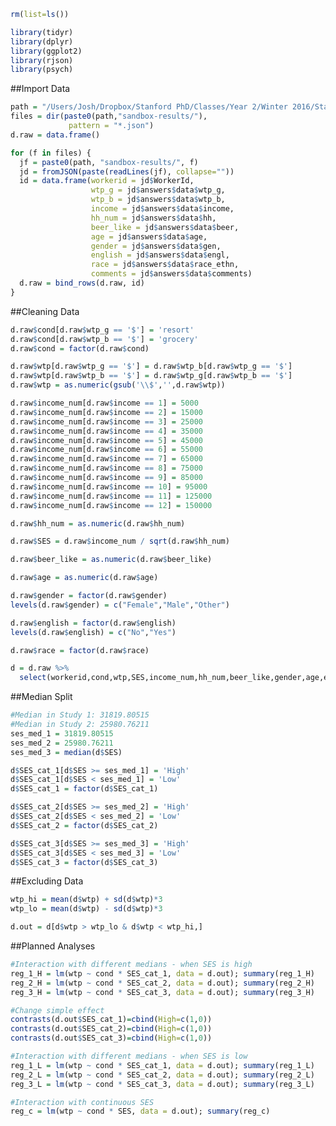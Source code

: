 ```r
rm(list=ls())

library(tidyr)
library(dplyr)
library(ggplot2)
library(rjson)
library(psych)
```

##Import Data

```r
path = "/Users/Josh/Dropbox/Stanford PhD/Classes/Year 2/Winter 2016/Stats 254/Git/jimorrisProject/Projects/mturk/"
files = dir(paste0(path,"sandbox-results/"), 
             pattern = "*.json")
d.raw = data.frame()

for (f in files) {
  jf = paste0(path, "sandbox-results/", f)
  jd = fromJSON(paste(readLines(jf), collapse=""))
  id = data.frame(workerid = jd$WorkerId,
                  wtp_g = jd$answers$data$wtp_g,
                  wtp_b = jd$answers$data$wtp_b,
                  income = jd$answers$data$income,
                  hh_num = jd$answers$data$hh,
                  beer_like = jd$answers$data$beer,
                  age = jd$answers$data$age,
                  gender = jd$answers$data$gen,
                  english = jd$answers$data$engl,
                  race = jd$answers$data$race_ethn,
                  comments = jd$answers$data$comments)
  d.raw = bind_rows(d.raw, id)
}
```

##Cleaning Data

```r
d.raw$cond[d.raw$wtp_g == '$'] = 'resort'
d.raw$cond[d.raw$wtp_b == '$'] = 'grocery'
d.raw$cond = factor(d.raw$cond)

d.raw$wtp[d.raw$wtp_g == '$'] = d.raw$wtp_b[d.raw$wtp_g == '$']
d.raw$wtp[d.raw$wtp_b == '$'] = d.raw$wtp_g[d.raw$wtp_b == '$']
d.raw$wtp = as.numeric(gsub('\\$','',d.raw$wtp))

d.raw$income_num[d.raw$income == 1] = 5000
d.raw$income_num[d.raw$income == 2] = 15000
d.raw$income_num[d.raw$income == 3] = 25000
d.raw$income_num[d.raw$income == 4] = 35000
d.raw$income_num[d.raw$income == 5] = 45000
d.raw$income_num[d.raw$income == 6] = 55000
d.raw$income_num[d.raw$income == 7] = 65000
d.raw$income_num[d.raw$income == 8] = 75000
d.raw$income_num[d.raw$income == 9] = 85000
d.raw$income_num[d.raw$income == 10] = 95000
d.raw$income_num[d.raw$income == 11] = 125000
d.raw$income_num[d.raw$income == 12] = 150000

d.raw$hh_num = as.numeric(d.raw$hh_num)

d.raw$SES = d.raw$income_num / sqrt(d.raw$hh_num)

d.raw$beer_like = as.numeric(d.raw$beer_like)

d.raw$age = as.numeric(d.raw$age)

d.raw$gender = factor(d.raw$gender)
levels(d.raw$gender) = c("Female","Male","Other")

d.raw$english = factor(d.raw$english)
levels(d.raw$english) = c("No","Yes")

d.raw$race = factor(d.raw$race)

d = d.raw %>%
  select(workerid,cond,wtp,SES,income_num,hh_num,beer_like,gender,age,english,race)
```

##Median Split

```r
#Median in Study 1: 31819.80515
#Median in Study 2: 25980.76211
ses_med_1 = 31819.80515
ses_med_2 = 25980.76211
ses_med_3 = median(d$SES)

d$SES_cat_1[d$SES >= ses_med_1] = 'High'
d$SES_cat_1[d$SES < ses_med_1] = 'Low'
d$SES_cat_1 = factor(d$SES_cat_1)

d$SES_cat_2[d$SES >= ses_med_2] = 'High'
d$SES_cat_2[d$SES < ses_med_2] = 'Low'
d$SES_cat_2 = factor(d$SES_cat_2)

d$SES_cat_3[d$SES >= ses_med_3] = 'High'
d$SES_cat_3[d$SES < ses_med_3] = 'Low'
d$SES_cat_3 = factor(d$SES_cat_3)
```

##Excluding Data

```r
wtp_hi = mean(d$wtp) + sd(d$wtp)*3
wtp_lo = mean(d$wtp) - sd(d$wtp)*3

d.out = d[d$wtp > wtp_lo & d$wtp < wtp_hi,]
```

##Planned Analyses

```r
#Interaction with different medians - when SES is high
reg_1_H = lm(wtp ~ cond * SES_cat_1, data = d.out); summary(reg_1_H)
reg_2_H = lm(wtp ~ cond * SES_cat_2, data = d.out); summary(reg_2_H)
reg_3_H = lm(wtp ~ cond * SES_cat_3, data = d.out); summary(reg_3_H)

#Change simple effect
contrasts(d.out$SES_cat_1)=cbind(High=c(1,0))
contrasts(d.out$SES_cat_2)=cbind(High=c(1,0))
contrasts(d.out$SES_cat_3)=cbind(High=c(1,0))

#Interaction with different medians - when SES is low
reg_1_L = lm(wtp ~ cond * SES_cat_1, data = d.out); summary(reg_1_L)
reg_2_L = lm(wtp ~ cond * SES_cat_2, data = d.out); summary(reg_2_L)
reg_3_L = lm(wtp ~ cond * SES_cat_3, data = d.out); summary(reg_3_L)

#Interaction with continuous SES
reg_c = lm(wtp ~ cond * SES, data = d.out); summary(reg_c)
```




